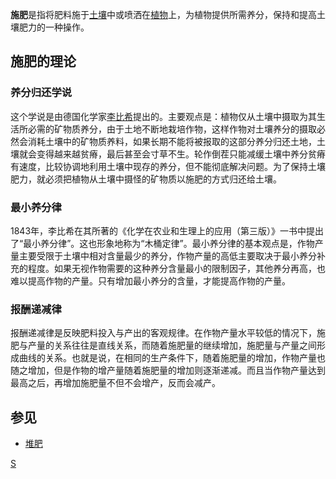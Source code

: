'''施肥'''是指将肥料施于[[土壤|土壤]]中或喷洒在[[植物|植物]]上，为植物提供所需养分，保持和提高土壤肥力的一种操作。

==施肥的理论==

===养分归还学说===

这个学说是由德国化学家[[李比希|李比希]]提出的。主要观点是：植物仅从土壤中摄取为其生活所必需的矿物质养分，由于土地不断地栽培作物，这样作物对土壤养分的摄取必然会消耗土壤中的矿物质养料，如果长期不能将被报取的这部分养分归还土地，土壤就会变得越来越贫瘠，最后甚至会寸草不生。轮作倒茬只能减缓土壤中养分贫瘠有速度，比较协调地利用土壤中现存的养分，但不能彻底解决问题。为了保持土壤肥力，就必须把植物从土壤中摄怪的矿物质以施肥的方式归还给土壤。

===最小养分律===

1843年，李比希在其所著的《化学在农业和生理上的应用（第三版）》一书中提出了“最小养分律”。这也形象地称为“木桶定律”。最小养分律的基本观点是，作物产量主要受限于土壤中相对含量最少的养分，作物产量的高低主要取决于最小养分补充的程度。如果无视作物需要的这种养分含量最小的限制因子，其他养分再高，也难以提高作物的产量。只有增加最小养分的含量，才能提高作物的产量。

===报酬递减律===

报酬递减律是反映肥料投入与产出的客观规律。在作物产量水平较低的情况下，施肥与产量的关系往往是直线关系，而随着施肥量的继续增加，施肥量与产量之间形成曲线的关系。也就是说，在相同的生产条件下，随着施肥量的增加，作物产量也随之增加，但是作物的增产量随着施肥量的增加则逐渐递减。而且当作物产量达到最高之后，再增加施肥量不但不会增产，反而会减产。

==参见==
* [[堆肥|堆肥]]

[[Category:_农业技术|S]]